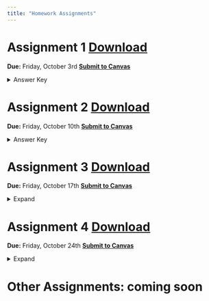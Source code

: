 ```yaml
---
title: "Homework Assignments"
---
```


# Assignment 1 [Download](01_Intro/main_clean.pdf){.btn .btn-outline-primary .btn role="button"}
**Due:** Friday, October 3rd
[**Submit to Canvas**](https://canvas.uoregon.edu/courses/274671/assignments/1922386){target="_blank"}
```{=html}
<details>
  <summary>Answer Key</summary>
  <div class="embed-container">
    <iframe src="01_Intro/HW1_key.pdf" style="border: 0.5px" height="1000" width="800"></iframe>
  </div>
</details>
```

# Assignment 2 [Download](02_Sequential/HW2_clean.pdf){.btn .btn-outline-primary .btn role="button"} 
**Due:** Friday, October 10th
[**Submit to Canvas**](https://canvas.uoregon.edu/courses/274671/assignments/1927365){target="_blank"}
```{=html}
<details>
  <summary>Answer Key</summary>
  <div class="embed-container">
    <iframe src="02_Sequential/HW2_key.pdf" style="border: 0.5px" height="1000" width="800"></iframe>
  </div>
</details>
```

# Assignment 3 [Download](03_Simultaneous/main.pdf){.btn .btn-outline-primary .btn role="button"} 
**Due:** Friday, October 17th
[**Submit to Canvas**](https://canvas.uoregon.edu/courses/274671/assignments/1927367){target="_blank"}
```{=html}
<details>
  <summary>Expand</summary>
  <div class="embed-container">
    <iframe src="03_Simultaneous/main.pdf" style="border: 0.5px" height="1000" width="800"></iframe>
  </div>
</details>
```

# Assignment 4 [Download](04_Combined/main.pdf){.btn .btn-outline-primary .btn role="button"} 
**Due:** Friday, October 24th
[**Submit to Canvas**](https://canvas.uoregon.edu/courses/274671/assignments/1927368){target="_blank"}
```{=html}
<details>
  <summary>Expand</summary>
  <div class="embed-container">
    <iframe src="04_Combined/main.pdf" style="border: 0.5px" height="1000" width="800"></iframe>
  </div>
</details>
```

# Other Assignments: coming soon